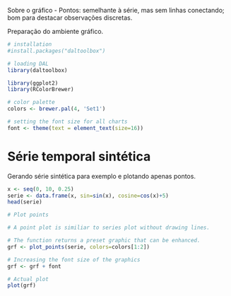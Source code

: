 Sobre o gráfico
- Pontos: semelhante à série, mas sem linhas conectando; bom para destacar observações discretas.

Preparação do ambiente gráfico.
```r
# installation 
#install.packages("daltoolbox")

# loading DAL
library(daltoolbox) 
```

```r
library(ggplot2)
library(RColorBrewer)

# color palette
colors <- brewer.pal(4, 'Set1')

# setting the font size for all charts
font <- theme(text = element_text(size=16))
```

# Série temporal sintética

Gerando série sintética para exemplo e plotando apenas pontos.
```r
x <- seq(0, 10, 0.25)
serie <- data.frame(x, sin=sin(x), cosine=cos(x)+5)
head(serie)
```

```r
# Plot points

# A point plot is similiar to series plot without drawing lines.

# The function returns a preset graphic that can be enhanced. 
grf <- plot_points(serie, colors=colors[1:2])

# Increasing the font size of the graphics
grf <- grf + font

# Actual plot
plot(grf)
```
